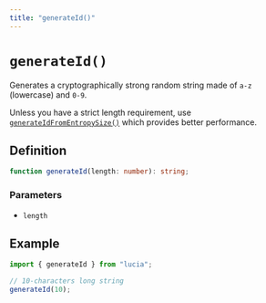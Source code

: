 ```yaml
---
title: "generateId()"
---
```


# `generateId()`

Generates a cryptographically strong random string made of `a-z` (lowercase) and `0-9`.

Unless you have a strict length requirement, use [`generateIdFromEntropySize()`](/reference/main/generateIdFromEntropySize) which provides better performance.

## Definition

```ts
function generateId(length: number): string;
```

### Parameters

- `length`

## Example

```ts
import { generateId } from "lucia";

// 10-characters long string
generateId(10);
```
